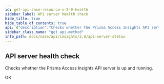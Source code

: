 ```yaml
---
id: get-api-sase-resource-v-2-0-health
sidebar_label: API server health check
hide_title: true
hide_table_of_contents: true
api: {"description":"Checks whether the Prisma Access Insights API server is up and running.\n","operationId":"get-api-sase-resource-v2.0-health","responses":{"200":{"description":"OK"}},"tags":["APIServerStatusv2"],"parameters":[],"method":"get","path":"/api/sase/resource/v2.0/health","servers":[{"url":"https://pa-us.api.prismaaccess.com"}],"info":{"contact":{},"description":"Perform server health checks.\n","title":"API Server Status","version":"2.0"},"postman":{"name":"API server health check","description":{"content":"Checks whether the Prisma Access Insights API server is up and running.\n","type":"text/plain"},"url":{"path":["api","sase","resource","v2.0","health"],"host":["{{baseUrl}}"],"query":[],"variable":[]},"method":"GET"}}
sidebar_class_name: "get api-method"
info_path: docs/sase/api/insights/2.0/api-server-status
---
```



## API server health check



Checks whether the Prisma Access Insights API server is up and running.


<div><ApiTabs><TabItem label={"200"} value={"200"}><div>

OK

</div><div></div></TabItem></ApiTabs></div>
      